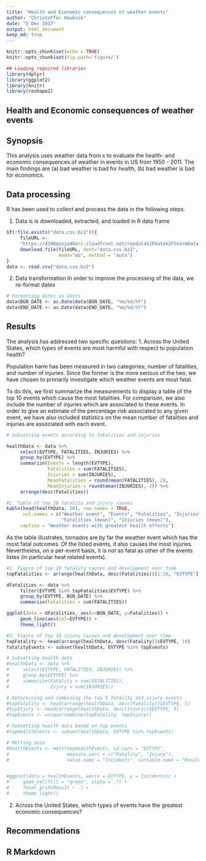 ---
title: "Health and Economic consequences of weather events"
author: "Christoffer Haukvik"
date: "5 Dec 2017"
output: html_document
keep_md: true
---

```{r setup, include=FALSE}
knitr::opts_chunk$set(echo = TRUE)
knitr::opts_chunk$set(fig.path='figure/')

## Loading required libraries
library(dplyr)
library(ggplot2)
library(knitr)
library(reshape2)
```

## Health and Economic consequences of weather events

## Synopsis
This analysis uses weather data from x to evaluate the health- and economic consequences of weather in events in US from 1950 - 2011. The main findings are (a) bad weather is bad for health, (b) bad weather is bad for economics.

## Data processing
R has been used to collect and process the data in the following steps.

1. Data is is downloaded, extracted, and loaded in R data frame
```{r dataLoading, cache = TRUE}
if(!file.exists("data.csv.bz2")){
     fileURL <- 
     "https://d396qusza40orc.cloudfront.net/repdata%2Fdata%2FStormData.csv.bz2"
     download.file(fileURL, dest="data.csv.bz2", 
                   mode="wb", method = "auto") 
}
data <- read.csv("data.csv.bz2")
```

2. Data transformation
In order to improve the processing of the data, we re-format dates
```{r dataProcessing}
# Formatting dates as dates
data$BGN_DATE <- as.Date(data$BGN_DATE, "%m/%d/%Y")
data$END_DATE <- as.Date(data$END_DATE, "%m/%d/%Y")

```


## Results
The analysis has addressed two specific questions:
1. Across the United States, which types of events are most harmful with respect to population health?

Population harm has been measured in two categories; number of fatalities, and number of injuries. Since the former is the more serious of the two, we have chosen to primarily investigate which weather events are most fatal.

To do this, we first summarize the measurements to display a table of the top 10 events which cause the most fatalities. For comparison, we also include the number of injuries which are associated to these events. In order to give an estimate of the percentage risk associated to any given event, we have also included statistics on the mean number of fatalities and injuries are associated with each event.

```{r healthEvents}
# Subsetting events according to fatalities and injuries

healthData <- data %>%
     select(EVTYPE, FATALITIES, INJURIES) %>%
     group_by(EVTYPE) %>%
     summarize(Events = length(EVTYPE),
               Fatalities = sum(FATALITIES),
               Injuries = sum(INJURIES),
               MeanFatalities = round(mean(FATALITIES), 2),
               MeanInjuries = round(mean(INJURIES), 2)) %>%
     arrange(desc(Fatalities))

#1. Table of top 10 fatality and injury causes
kable(head(healthData, 10), row.names = TRUE, 
      col.names = c("Weather event", "Events", "Fatalities", "Injuries", 
                    "Fatalities (mean)", "Injuries (mean)"), 
     caption = "Weather events with greatest health effects")
```
As the table illustrates, tornados are by far the weather event which has the most fatal outcomes. Of the listed events, it also causes the most injuries. Nevertheless, on a per-event basis, it is not as fatal as other of the events listes (in particular heat related events).

```{r fatalEvents}
#2. Figure of top 10 fatality causes and development over time
topFatalities <- arrange(healthData, desc(Fatalities))[1:10, "EVTYPE"]

dFatalities <- data %>%
     filter(EVTYPE %in% topFatalities$EVTYPE) %>%
     group_by(EVTYPE, BGN_DATE) %>%
     summarize(Fatalities = sum(FATALITIES))

ggplot(data = dFatalities, aes(x=BGN_DATE, y=Fatalities)) +
     geom_line(aes(col=EVTYPE)) + 
     theme_light()

```



```{r injuryEvents}
#3. Figure of top 10 injury causes and development over time
topFatality <- head(arrange(healthData, desc(Fatality))$EVTYPE, 10)
fatalityEvents <- subset(healthData, EVTYPE %in% topEvents)
```



```{r misc}
# Subsetting health data
#healthData <- data %>%
#     select(EVTYPE, FATALITIES, INJURIES) %>%
#     group_by(EVTYPE) %>%
#     summarize(Fatality = sum(FATALITIES),
#               Injury = sum(INJURIES))

# Determining and combining the top 5 fatality and injury events
#topFatality <- head(arrange(healthData, desc(Fatality))$EVTYPE, 5)
#topInjury <- head(arrange(healthData, desc(Injury))$EVTYPE, 5)
#topEvents <- unique(combine(topFatality, topInjury))

# Subsetting health data based on top events
#topHealthEvents <- subset(healthData, EVTYPE %in% topEvents)

# Melting data
#healthEvents <- melt(topHealthEvents, id.vars = "EVTYPE", 
#                     measure.vars = c("Fatality", "Injury"), 
#                     value.name = "Incidents", variable.name = "Result")


#ggplot(data = healthEvents, aes(x = EVTYPE, y = Incidents)) +
#     geom_col(fill = "green", alpha = .7) +
#     facet_grid(Result ~ .) +
#     theme_light()

```

2. Across the United States, which types of events have the greatest economic consequences?


## Recommendations


## R Markdown
